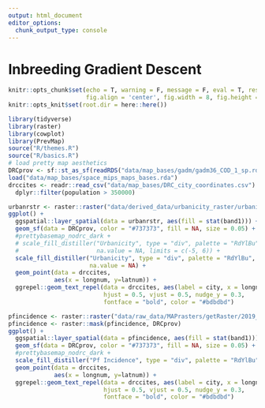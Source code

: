 ```yaml
---
output: html_document
editor_options: 
  chunk_output_type: console
---
```


# Inbreeding Gradient Descent
```r
knitr::opts_chunk$set(echo = T, warning = F, message = F, eval = T, results = 'hide',
                      fig.align = 'center', fig.width = 8, fig.height = 8)
knitr::opts_knit$set(root.dir = here::here())
```

```r
library(tidyverse)
library(raster)
library(cowplot)
library(PrevMap)
source("R/themes.R")
source("R/basics.R")
# load pretty map aesthetics 
DRCprov <- sf::st_as_sf(readRDS("data/map_bases/gadm/gadm36_COD_1_sp.rds"))
load("data/map_bases/space_mips_maps_bases.rda")
drccites <- readr::read_csv("data/map_bases/DRC_city_coordinates.csv") %>%
  dplyr::filter(population > 350000)

```
```r
urbanrstr <- raster::raster("data/derived_data/urbanicity_raster/urbanicity.grd")
ggplot() +
  ggspatial::layer_spatial(data = urbanrstr, aes(fill = stat(band1))) +
  geom_sf(data = DRCprov, color = "#737373", fill = NA, size = 0.05) +
  #prettybasemap_nodrc_dark +
  # scale_fill_distiller("Urbanicity", type = "div", palette = "RdYlBu", 
  #                      na.value = NA, limits = c(-5, 6)) +
  scale_fill_distiller("Urbanicity", type = "div", palette = "RdYlBu",
                       na.value = NA) +
  geom_point(data = drccites, 
             aes(x = longnum, y=latnum)) +
  ggrepel::geom_text_repel(data = drccites, aes(label = city, x = longnum, y=latnum), 
                           hjust = 0.5, vjust = 0.5, nudge_y = 0.3, 
                           fontface = "bold", color = "#bdbdbd") 

```
```r
pfincidence <- raster::raster("data/raw_data/MAPrasters/getRaster/2019_Global_Pf_Incidence.201310_.18_40_8_2020_09_18.tiff")
pfincidence <- raster::mask(pfincidence, DRCprov)
ggplot() +
  ggspatial::layer_spatial(data = pfincidence, aes(fill = stat(band1))) +
  geom_sf(data = DRCprov, color = "#737373", fill = NA, size = 0.05) +
  #prettybasemap_nodrc_dark +
  scale_fill_distiller("Pf Incidence", type = "div", palette = "RdYlBu", na.value = NA) +
  geom_point(data = drccites, 
             aes(x = longnum, y=latnum)) +
  ggrepel::geom_text_repel(data = drccites, aes(label = city, x = longnum, y=latnum), 
                           hjust = 0.5, vjust = 0.5, nudge_y = 0.3, 
                           fontface = "bold", color = "#bdbdbd") 

```
